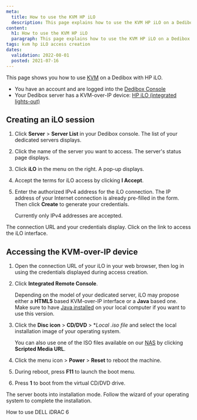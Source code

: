 ```yaml
---
meta:
  title: How to use the KVM HP iLO
  description: This page explains how to use the KVM HP iLO on a Dedibox
content:
  h1: How to use the KVM HP iLO
  paragraph: This page explains how to use the KVM HP iLO on a Dedibox
tags: kvm hp iLO access creation
dates:
  validation: 2022-08-01
  posted: 2021-07-16
---
```



This page shows you how to use [KVM](/dedibox/kvm-over-ip/concepts/#kvm-over-ip) on a Dedibox with HP iLO.

<Message type="requirement">

  - You have an account and are logged into the [Dedibox Console](https://console.online.net) 
  - Your Dedibox server has a KVM-over-IP device: [HP iLO (integrated lights-out)](https://www.hpe.com/us/en/servers/integrated-lights-out-ilo.html)

</Message>

## Creating an iLO session

1. Click **Server** > **Server List** in your Dedibox console. The list of your dedicated servers displays.

2. Click the name of the server you want to access. The server's status page displays.

3. Click **iLO** in the menu on the right. A pop-up displays.

    <Lightbox src="scaleway_ilo.webp" alt="" />

4. Accept the terms for iLO access by clicking **I Accept**.

5. Enter the authorized IPv4 address for the iLO connection. The IP address of your Internet connection is already pre-filled in the form. Then click **Create** to generate your credentials.

    <Message type="note">

    Currently only IPv4 addresses are accepted.

    </Message>

The connection URL and your credentials display. Click on the link to access the iLO interface.

## Accessing the KVM-over-IP device 

1. Open the connection URL of your iLO in your web browser, then log in using the credentials displayed during access creation. 

2. Click **Integrated Remote Console**. 

    <Message type="tip">

    Depending on the model of your dedicated server, iLO may propose either a **HTML5** based KVM-over-IP interface or a **Java** based one. Make sure to have [Java installed](https://www.java.com/en/download/help/download_options.html) on your local computer if you want to use this version.

    </Message>

3. Click the **Disc icon** > **CD/DVD** > **Local *.iso file** and select the local installation image of your operating system.

    <Message type="tip">

    You can also use one of the ISO files available on our [NAS](https://virtualmedia.online.net/) by clicking **Scripted Media URL**.

    </Message>

4. Click the menu icon > **Power** > **Reset** to reboot the machine.

5. During reboot, press **F11** to launch the boot menu.

    <Lightbox src="scaleway_ilo_boot_menu.webp" alt="" />

6. Press **1** to boot from the virtual CD/DVD drive.

    <Lightbox src="scaleway_ilo_boot_options.webp" alt="" />

The server boots into installation mode. Follow the wizard of your operating system to complete the installation. 

<Navigation title="See Also">
  <NextButton to="/dedibox/kvm-over-ip/how-to/dell-idrac6/">How to use DELL iDRAC 6</NextButton>
</Navigation>